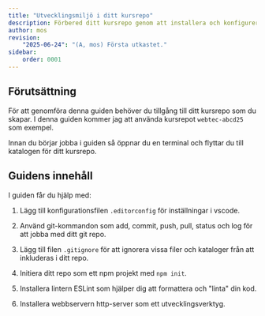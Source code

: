 ```yaml
---
title: "Utvecklingsmiljö i ditt kursrepo" 
description: Förbered ditt kursrepo genom att installera och konfigurera den utvecklingsmiljön du behöver.
author: mos
revision:
    "2025-06-24": "(A, mos) Första utkastet."
sidebar:
    order: 0001
---
```



## Förutsättning

För att genomföra denna guiden behöver du tillgång till ditt kursrepo som du skapar. I denna guiden kommer jag att använda kursrepot `webtec-abcd25` som exempel.

Innan du börjar jobba i guiden så öppnar du en terminal och flyttar du till katalogen för ditt kursrepo.



## Guidens innehåll

I guiden får du hjälp med:

1. Lägg till konfigurationsfilen `.editorconfig` för inställningar i vscode.

1. Använd git-kommandon som add, commit, push, pull, status och log för att jobba med ditt git repo.

1. Lägg till filen `.gitignore` för att ignorera vissa filer och kataloger från att inkluderas i ditt repo.

1. Initiera ditt repo som ett npm projekt med `npm init`.

1. Installera lintern ESLint som hjälper dig att formattera och "linta" din kod.

1. Installera webbservern http-server som ett utvecklingsverktyg.
